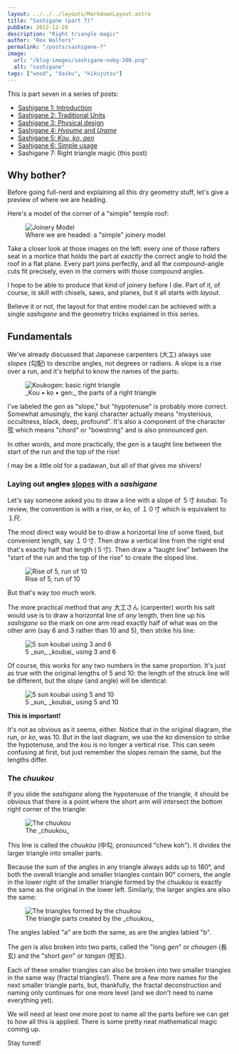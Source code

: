 ```yaml
---
layout: ../../../layouts/MarkdownLayout.astro
title: "Sashigane (part 7)"
pubDate: 2022-12-28
description: "Right triangle magic"
author: "Rex Walters"
permalink: "/posts/sashigane-7"
image:
  url: "/blog-images/sashigane-nobg-300.png"
  alt: "sashigane"
tags: ["wood", "daiku", "kikujutsu"]
---
```



This is part seven in a series of posts:

- [Sashigane 1: Introduction](/posts/sashigane-1)
- [Sashigane 2: Traditional Units](/posts/sashigane-2)
- [Sashigane 3: Physical design](/posts/sashigane-3)
- [Sashigane 4: _Hyoume_ and _Urame_](/posts/sashigane-4)
- [Sashigane 5: _Kou,_ _ko,_ _gen_](/posts/sashigane-5)
- [Sashigane 6: Simple usage](/posts/sashigane-6)
- Sashigane 7: Right triangle magic (this post)

## Why bother?

Before going full-nerd and explaining all this dry geometry stuff, let's give a
preview of where we are heading.

Here's a model of the corner of a "simple" temple roof:


<figure>
  <Image src={Model} format="avif" alt="Joinery Model" />
  <figcaption>Where we are headed: a "simple" joinery model</figcaption>
</figure>

Take a closer look at those images on the left: every one of those rafters seat
in a mortice that holds the part at _exactly_ the correct angle to hold the roof
in a flat plane. Every part joins perfectly, and all the compound-angle cuts fit
precisely, even in the corners with those compound angles.

I hope to be able to produce that kind of joinery before I die. Part of it, of
course, is skill with chisels, saws, and planes, but it all starts with
_layout_.

Believe it or not, the layout for that entire model can be achieved with a
single _sashigane_ and the geometry tricks explained in this series.

## Fundamentals

We've already discussed that Japanese carpenters (<Kanji client:load
furigana="だいく" romaji="daiku">大工</Kanji>) always use _slopes_ (<Kanji
client:load furigana="こうばい" romaji="koubai">勾配</Kanji>) to describe
angles, not degrees or radians. A slope is a rise over a run, and it's helpful
to know the names of the parts:


<figure>
  <Image src={Koukogen} format="avif" alt="Koukogen: basic right triangle" />
  <figcaption>_Kou • ko • gen:_ the parts of a right triangle </figcaption>
</figure>

I've labeled the _gen_ as "slope," but "hypotenuse" is probably more correct.
Somewhat amusingly, the kanji character actually means "mysterious, occultness,
black, deep, profound". It's also a component of the character <Kanji
client:load furigana="げん" romaji="genn">弦</Kanji> which means "chord" or
"bowstring" and is also pronounced _gen._

In other words, and more practically, the _gen_ is a taught line between the
start of the run and the top of the rise!

I may be a little old for a padawan, but all of that gives me shivers!

### Laying out <del>angles</del> <ins>slopes</ins> with a _sashigane_

Let's say someone asked you to draw a line with a slope of ５寸 _koubai_. To
review, the convention is with a rise, or _ko,_ of １０寸 which is equivalent to １尺.

The most direct way would be to draw a horizontal line of some fixed, but convenient length,
say １０寸. Then draw a vertical line from the right end that's exactly half that
length (５寸). Then draw a "taught line" between the
"start of the run and the top of the rise" to create the sloped line.


<figure>
  <Image src={Gosun} alt="Rise of 5, run of 10" />
  <figcaption>Rise of 5, run of 10</figcaption>
</figure>

But that's way too much work.

The more practical method that any <Kanji client:load furigana="だいくさん"
romaji="daikusan">大工さん</Kanji> (carpenter) worth his salt would use is to draw a horizontal
line of _any_ length, then line up his _sashigane_ so the mark on one arm
read exactly half of what was on the other arm (say 6 and 3 rather than 10 and
5), then strike his line:


<figure>
  <Image src={ThreeSix} alt="5 sun koubai using 3 and 6" />
  <figcaption>5 _sun_ _koubai_ using 3 and 6</figcaption>
</figure>

Of course, this works for any two numbers in the same proportion. It's just as
true with the original lengths of 5 and 10: the length of the struck line will be
different, but the _slope_ (and angle) will be identical:


<figure>
  <Image src={FiveTen} alt="5 sun koubai using 5 and 10" />
  <figcaption>5 _sun_ _koubai_ using 5 and 10</figcaption>
</figure>

**This is important!**

It's not as obvious as it seems, either. Notice that in the original diagram,
the run, or _ko_, was 10. But in the last diagram, we use the _ko_ dimension to
strike the hypotenuse, and the _kou_ is no longer a vertical rise. This can seem
confusing at first, but just remember the slopes remain the same, but the
lengths differ.

### The _chuukou_

If you slide the _sashigane_ along the hypotenuse of the triangle, it should be
obvious that there is a point where the short arm will intersect the bottom
right corner of the triangle:


<figure>
  <Image src={Chuukou} alt="The chuukou" />
  <figcaption>The _chuukou_</figcaption>
</figure>

This line is called the _chuukou_ (<Kanji client:load furigana="ちゅうこう"
romaji="chuukou">中勾</Kanji>, pronounced "chew koh"). It divides the larger
triangle into smaller parts.

Because the sum of the angles in any triangle always adds up to 180°, and both
the overall triangle and smaller triangles contain 90° corners, the
angle in the lower right of the smaller triangle formed by the _chuukou_ is
exactly the same as the original in the lower left. Similarly, the larger angles
are also the same:


<figure>
  <Image src={ChuukouParts} alt="The triangles formed by the chuukou" />
  <figcaption>The triangle parts created by the _chuukou_</figcaption>
</figure>

The angles labled "a" are both the same, as are the angles labled "b".

The _gen_ is also broken into two parts, called the "long _gen_" or _chougen_ (<Kanji
client:load furigana="ちょうげん" romaji="chougen">長玄</Kanji>) and the "short
_gen_" or _tangen_ (<Kanji client:load furigana="たんげん" 
romaji="tangen">短玄</Kanji>).

Each of these smaller triangles can also be broken into two smaller triangles in
the same way (fractal triangles!). There are a few more names for the next
smaller triangle parts, but, thankfully, the fractal deconstruction and naming
only continues for one more level (and we don't need to name everything yet).

We will need at least one more post to name all the parts before we can get to
how all this is applied. There is some pretty neat mathematical magic coming up.

Stay tuned!
